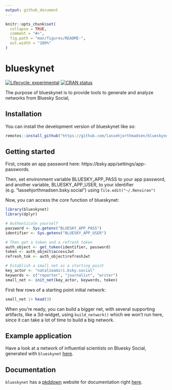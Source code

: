 ```yaml
---
output: github_document
---
```


<!-- README.md is generated from README.Rmd. Please edit that file -->

```r
knitr::opts_chunk$set(
  collapse = TRUE,
  comment = "#>",
  fig.path = "man/figures/README-",
  out.width = "100%"
)
```

# blueskynet

<!-- badges: start -->
[![Lifecycle: experimental](https://img.shields.io/badge/lifecycle-experimental-orange.svg)](https://lifecycle.r-lib.org/articles/stages.html#experimental)
[![CRAN status](https://www.r-pkg.org/badges/version/blueskynet)](https://CRAN.R-project.org/package=blueskynet)
<!-- badges: end -->

The purpose of blueskynet is to provide tools to generate and analyze networks from Bluesky Social,

## Installation

You can install the development version of blueskynet like so:

``` r
remotes::install_github("https://github.com/lassehjorthmadsen/blueskynet.git")
```

## Getting started

First, create an app password here: https://bsky.app/settings/app-passwords.

Then, set environment variable BLUESKY_APP_PASS to your app password, and another variable, BLUESKY_APP_USER, to your identifier (e.g. "lassehjorthmadsen.bsky.social") using `file.edit("~/.Renviron")`

Now, you can access the core function of blueskynet:

```r
library(blueskynet)
library(dplyr)

# Authenticate yourself
password <- Sys.getenv("BLUESKY_APP_PASS")
identifier <- Sys.getenv("BLUESKY_APP_USER")

# Then get a token and a refresh token
auth_object <- get_token(identifier, password)
token <- auth_object$accessJwt
refresh_tok <- auth_object$refreshJwt

# Establish a small net as a starting point
key_actor <- "natalieamiri.bsky.social"
keywords <- c("reporter", "journalist", "writer")
small_net <- init_net(key_actor, keywords, token)
```

First few rows of a starting point initial network:

```r
small_net |> head(3)
```

When you're ready, you can build a bigger net, with several supporting artifacts, like a 3d-widget, using `build_network()` which we won't run here, since it can take a lot of time to build a big network.

## Example application

Have a look at a network of influential scientists on Bluesky Social, generated with `blueskynet` [here](https://lassehjorthmadsen.github.io/blueskyanalyses/).


## Documentation
`blueskynet` has a [pkddown](https://pkgdown.r-lib.org/index.html) website for documentation right [here](https://lassehjorthmadsen.github.io/blueskynet/reference/index.html).
